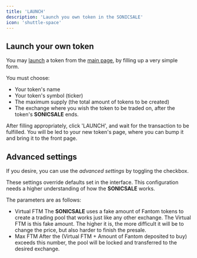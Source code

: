 ```yaml
---
title: 'LAUNCH'
description: 'Launch you own token in the SONICSALE'
icon: 'shuttle-space'
---
```


## Launch your own token

You may [launch](https://docs.sonic.sale/launch) a token from the [main page](https://sonic.sale), by filling up a very simple form.

You must choose:
- Your token's name
- Your token's symbol (ticker)
- The maximum supply (the total amount of tokens to be created)
- The exchange where you wish the token to be traded on, after the token's **SONICSALE** ends.

After filling appropriately, click 'LAUNCH', and wait for the transaction to be fulfilled.
You will be led to your new token's page, where you can bump it and bring it to the front page.

## Advanced settings

If you desire, you can use the *advanced settings* by toggling the checkbox.

These settings override defaults set in the interface.
This configuration needs a higher understanding of how the **SONICSALE** works.

The parameters are as follows:
- Virtual FTM
  The **SONICSALE** uses a fake amount of Fantom tokens to create a trading pool that works just like any other exchange.
  The Virtual FTM is this fake amount. The higher it is, the more difficult it will be to change the price, but also harder to finish the presale.
- Max FTM
  After the (Virtual FTM + Amount of Fantom deposited to buy) exceeds this number, the pool will be locked and transferred to the desired exchange.